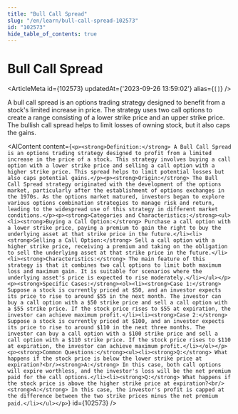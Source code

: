 ```yaml
---
title: "Bull Call Spread"
slug: "/en/learn/bull-call-spread-102573"
id: "102573"
hide_table_of_contents: true
---
```



# Bull Call Spread

<ArticleMeta id={102573} updatedAt={'2023-09-26 13:59:02'} alias={`[]`} />
<div className='border-solid border-b border-t-0 my-4 border-[var(--ifm-color-gray-300)]' />

A bull call spread is an options trading strategy designed to benefit from a stock's limited increase in price. The strategy uses two call options to create a range consisting of a lower strike price and an upper strike price. The bullish call spread helps to limit losses of owning stock, but it also caps the gains.

<AIContent content={`<p><strong>Definition:</strong> A Bull Call Spread is an options trading strategy designed to profit from a limited increase in the price of a stock. This strategy involves buying a call option with a lower strike price and selling a call option with a higher strike price. This spread helps to limit potential losses but also caps potential gains.</p><p><strong>Origin:</strong> The Bull Call Spread strategy originated with the development of the options market, particularly after the establishment of options exchanges in the 1970s. As the options market matured, investors began to explore various options combination strategies to manage risk and return, leading to the widespread use of this strategy in different market conditions.</p><p><strong>Categories and Characteristics:</strong><ul><li><strong>Buying a Call Option:</strong> Purchase a call option with a lower strike price, paying a premium to gain the right to buy the underlying asset at that strike price in the future.</li><li><strong>Selling a Call Option:</strong> Sell a call option with a higher strike price, receiving a premium and taking on the obligation to sell the underlying asset at that strike price in the future.</li><li><strong>Characteristics:</strong> The main feature of this strategy is that it combines two call options to limit both maximum loss and maximum gain. It is suitable for scenarios where the underlying asset's price is expected to rise moderately.</li></ul></p><p><strong>Specific Cases:</strong><ol><li><strong>Case 1:</strong> Suppose a stock is currently priced at $50, and an investor expects its price to rise to around $55 in the next month. The investor can buy a call option with a $50 strike price and sell a call option with a $55 strike price. If the stock price rises to $55 at expiration, the investor can achieve maximum profit.</li><li><strong>Case 2:</strong> Suppose a stock is currently priced at $100, and an investor expects its price to rise to around $110 in the next three months. The investor can buy a call option with a $100 strike price and sell a call option with a $110 strike price. If the stock price rises to $110 at expiration, the investor can achieve maximum profit.</li></ol></p><p><strong>Common Questions:</strong><ul><li><strong>Q:</strong> What happens if the stock price is below the lower strike price at expiration?<br/><strong>A:</strong> In this case, both call options will expire worthless, and the investor's loss will be the net premium paid for the call options.</li><li><strong>Q:</strong> What happens if the stock price is above the higher strike price at expiration?<br/><strong>A:</strong> In this case, the investor's profit is capped at the difference between the two strike prices minus the net premium paid.</li></ul></p>`} id={102573} />
